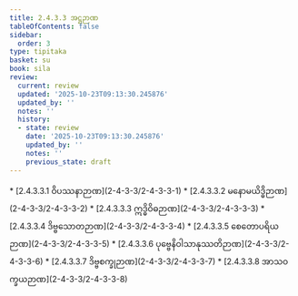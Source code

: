 ```yaml
---
title: 2.4.3.3 အဋ္ဌဉာဏ
tableOfContents: false
sidebar:
  order: 3
type: tipitaka
basket: su
book: sila
review:
  current: review
  updated: '2025-10-23T09:13:30.245876'
  updated_by: ''
  notes: ''
  history:
  - state: review
    date: '2025-10-23T09:13:30.245876'
    updated_by: ''
    notes: ''
    previous_state: draft
---
```



<ReviewStatus review={frontmatter.review} showDetails={true} />

<HypothesisAnnotation frontmatter={frontmatter} />

<DynamicBreadcrumb />



<TableOfContents book="sila" section="2.4.3.3">
* [2.4.3.3.1 ဝိပဿနာဉာဏ](2-4-3-3/2-4-3-3-1)
* [2.4.3.3.2 မနောမယိဒ္ဓိဉာဏ](2-4-3-3/2-4-3-3-2)
* [2.4.3.3.3 ဣဒ္ဓိဝိဓဉာဏ](2-4-3-3/2-4-3-3-3)
* [2.4.3.3.4 ဒိဗ္ဗသောတဉာဏ](2-4-3-3/2-4-3-3-4)
* [2.4.3.3.5 စေတောပရိယဉာဏ](2-4-3-3/2-4-3-3-5)
* [2.4.3.3.6 ပုဗ္ဗေနိဝါသာနုဿတိဉာဏ](2-4-3-3/2-4-3-3-6)
* [2.4.3.3.7 ဒိဗ္ဗစက္ခုဉာဏ](2-4-3-3/2-4-3-3-7)
* [2.4.3.3.8 အာသဝက္ခယဉာဏ](2-4-3-3/2-4-3-3-8)
</TableOfContents>